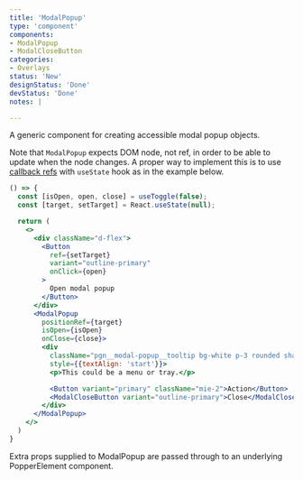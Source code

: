 ```yaml
---
title: 'ModalPopup'
type: 'component'
components:
- ModalPopup
- ModalCloseButton
categories:
- Overlays
status: 'New'
designStatus: 'Done'
devStatus: 'Done'
notes: |

---
```


A generic component for creating accessible modal popup objects.

Note that `ModalPopup` expects DOM node, not ref, in order to be able to update when the node changes.
A proper way to implement this is to use [callback refs](https://reactjs.org/docs/refs-and-the-dom.html#callback-refs) with `useState` hook as in the example below.

```jsx live
() => {
  const [isOpen, open, close] = useToggle(false);
  const [target, setTarget] = React.useState(null);

  return (
    <>
      <div className="d-flex">
        <Button
          ref={setTarget}
          variant="outline-primary"
          onClick={open}
        >
          Open modal popup
        </Button>
      </div>
      <ModalPopup
        positionRef={target}
        isOpen={isOpen}
        onClose={close}>
        <div
          className="pgn__modal-popup__tooltip bg-white p-3 rounded shadow"
          style={{textAlign: 'start'}}>
          <p>This could be a menu or tray.</p>

          <Button variant="primary" className="mie-2">Action</Button>
          <ModalCloseButton variant="outline-primary">Close</ModalCloseButton>
        </div>
      </ModalPopup>
    </>
  )
}
```

Extra props supplied to ModalPopup are passed through to an underlying PopperElement component.

